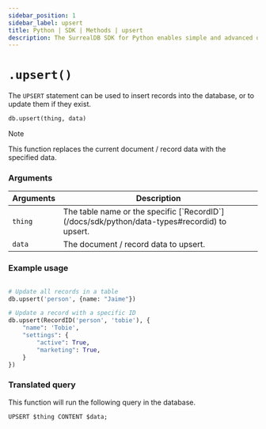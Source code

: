 ---
sidebar_position: 1
sidebar_label: upsert
title: Python | SDK | Methods | upsert
description: The SurrealDB SDK for Python enables simple and advanced querying of a remote or embedded database.
---


# `.upsert()`

The `UPSERT` statement can be used to insert records into the database, or to update them if they exist.

```python title="Method Syntax"
db.upsert(thing, data)
```

> [!NOTE]
> This function replaces the current document / record data with the specified data.

### Arguments
<table>
    <thead>
        <tr>
            <th colspan="2" scope="col">Arguments</th>
            <th colspan="2" scope="col">Description</th>
        </tr>
    </thead>
    <tbody>
        <tr>
            <td colspan="2" scope="row" data-label="Arguments">
                <code>thing</code>
                <Label label="required" />
            </td>
            <td colspan="2" scope="row" data-label="Description">
                The table name or the specific [`RecordID`](/docs/sdk/python/data-types#recordid) to upsert.
            </td>
        </tr>
        <tr>
            <td colspan="2" scope="row" data-label="Arguments">
                <code>data</code>
                <Label label="optional" />
            </td>
            <td colspan="2" scope="row" data-label="Description">
                The document / record data to upsert.
            </td>
        </tr>
    </tbody>
</table>

### Example usage
```python

# Update all records in a table
db.upsert('person', {name: "Jaime"})

# Update a record with a specific ID
db.upsert(RecordID('person', 'tobie'), {
	"name": 'Tobie',
	"settings": {
		"active": True,
		"marketing": True,
	}
})
```

### Translated query
This function will run the following query in the database.

```surql
UPSERT $thing CONTENT $data;
```